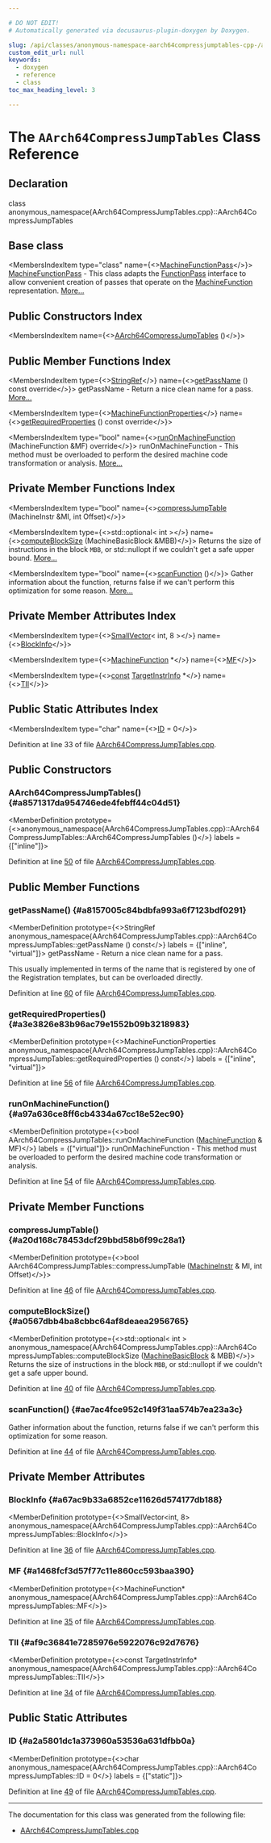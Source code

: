 ```yaml
---

# DO NOT EDIT!
# Automatically generated via docusaurus-plugin-doxygen by Doxygen.

slug: /api/classes/anonymous-namespace-aarch64compressjumptables-cpp-/aarch64compressjumptables
custom_edit_url: null
keywords:
  - doxygen
  - reference
  - class
toc_max_heading_level: 3

---
```





# The `AArch64CompressJumpTables` Class Reference

<DoxygenPage pluginConfig={pluginConfig}>



## Declaration

<CodeBlock>class anonymous_namespace{AArch64CompressJumpTables.cpp}::AArch64CompressJumpTables</CodeBlock>

## Base class

<MembersIndex>

<MembersIndexItem
  type="class"
  name={<><a href="/docs/api/classes/llvm/machinefunctionpass">MachineFunctionPass</a></>}>
<a href="/docs/api/classes/llvm/machinefunctionpass">MachineFunctionPass</a> - This class adapts the <a href="/docs/api/classes/llvm/functionpass">FunctionPass</a> interface to allow convenient creation of passes that operate on the <a href="/docs/api/classes/llvm/machinefunction">MachineFunction</a> representation. <a href="/docs/api/classes/llvm/machinefunctionpass/#details">More...</a>
</MembersIndexItem>

</MembersIndex>

## Public Constructors Index

<MembersIndex>

<MembersIndexItem
  name={<><a href="#a8571317da954746ede4febff44c04d51">AArch64CompressJumpTables</a> ()</>}>
</MembersIndexItem>

</MembersIndex>

## Public Member Functions Index

<MembersIndex>

<MembersIndexItem
  type={<><a href="/docs/api/classes/llvm/stringref">StringRef</a></>}
  name={<><a href="#a8157005c84bdbfa993a6f7123bdf0291">getPassName</a> () const override</>}>
getPassName - Return a nice clean name for a pass. <a href="#a8157005c84bdbfa993a6f7123bdf0291">More...</a>
</MembersIndexItem>

<MembersIndexItem
  type={<><a href="/docs/api/classes/llvm/machinefunctionproperties">MachineFunctionProperties</a></>}
  name={<><a href="#a3e3826e83b96ac79e1552b09b3218983">getRequiredProperties</a> () const override</>}>
</MembersIndexItem>

<MembersIndexItem
  type="bool"
  name={<><a href="#a97a636ce8ff6cb4334a67cc18e52ec90">runOnMachineFunction</a> (MachineFunction &amp;MF) override</>}>
runOnMachineFunction - This method must be overloaded to perform the desired machine code transformation or analysis. <a href="#a97a636ce8ff6cb4334a67cc18e52ec90">More...</a>
</MembersIndexItem>

</MembersIndex>

## Private Member Functions Index

<MembersIndex>

<MembersIndexItem
  type="bool"
  name={<><a href="#a20d168c78453dcf29bbd58b6f99c28a1">compressJumpTable</a> (MachineInstr &amp;MI, int Offset)</>}>
</MembersIndexItem>

<MembersIndexItem
  type={<>std::optional&lt; int &gt;</>}
  name={<><a href="#a0567dbb4ba8cbbc64af8deaea2956765">computeBlockSize</a> (MachineBasicBlock &amp;MBB)</>}>
Returns the size of instructions in the block <code>MBB</code>, or std::nullopt if we couldn&#39;t get a safe upper bound. <a href="#a0567dbb4ba8cbbc64af8deaea2956765">More...</a>
</MembersIndexItem>

<MembersIndexItem
  type="bool"
  name={<><a href="#ae7ac4fce952c149f31aa574b7ea23a3c">scanFunction</a> ()</>}>
Gather information about the function, returns false if we can&#39;t perform this optimization for some reason. <a href="#ae7ac4fce952c149f31aa574b7ea23a3c">More...</a>
</MembersIndexItem>

</MembersIndex>

## Private Member Attributes Index

<MembersIndex>

<MembersIndexItem
  type={<><a href="/docs/api/classes/llvm/smallvector">SmallVector</a>&lt; int, 8 &gt;</>}
  name={<><a href="#a67ac9b33a6852ce11626d574177db188">BlockInfo</a></>}>
</MembersIndexItem>

<MembersIndexItem
  type={<><a href="/docs/api/classes/llvm/machinefunction">MachineFunction</a> &#42;</>}
  name={<><a href="#a1468fcf3d57f77c11e860cc593baa390">MF</a></>}>
</MembersIndexItem>

<MembersIndexItem
  type={<><a href="/docs/api/files/lib/lib/target/lib/target/aarch64/aarch64promoteconstant-cpp/#a90f8350fecae261c25be85d38b451bff">const</a> <a href="/docs/api/classes/llvm/targetinstrinfo">TargetInstrInfo</a> &#42;</>}
  name={<><a href="#af9c36841e7285976e5922076c92d7676">TII</a></>}>
</MembersIndexItem>

</MembersIndex>

## Public Static Attributes Index

<MembersIndex>

<MembersIndexItem
  type="char"
  name={<><a href="#a2a5801dc1a373960a53536a631dfbb0a">ID</a> = 0</>}>
</MembersIndexItem>

</MembersIndex>


Definition at line 33 of file <a href="/docs/api/files/lib/lib/target/lib/target/aarch64/aarch64compressjumptables-cpp">AArch64CompressJumpTables.cpp</a>.

<SectionDefinition>

## Public Constructors

### AArch64CompressJumpTables() {#a8571317da954746ede4febff44c04d51}

<MemberDefinition
  prototype={<>anonymous&#95;namespace&#123;AArch64CompressJumpTables.cpp&#125;::AArch64CompressJumpTables::AArch64CompressJumpTables ()</>}
  labels = {["inline"]}>

Definition at line <a href="/docs/api/files/lib/lib/target/lib/target/aarch64/aarch64compressjumptables-cpp/#l00050">50</a> of file <a href="/docs/api/files/lib/lib/target/lib/target/aarch64/aarch64compressjumptables-cpp">AArch64CompressJumpTables.cpp</a>.
</MemberDefinition>

</SectionDefinition>

<SectionDefinition>

## Public Member Functions

### getPassName() {#a8157005c84bdbfa993a6f7123bdf0291}

<MemberDefinition
  prototype={<>StringRef anonymous&#95;namespace&#123;AArch64CompressJumpTables.cpp&#125;::AArch64CompressJumpTables::getPassName () const</>}
  labels = {["inline", "virtual"]}>
getPassName - Return a nice clean name for a pass.

This usually implemented in terms of the name that is registered by one of the Registration templates, but can be overloaded directly.

Definition at line <a href="/docs/api/files/lib/lib/target/lib/target/aarch64/aarch64compressjumptables-cpp/#l00060">60</a> of file <a href="/docs/api/files/lib/lib/target/lib/target/aarch64/aarch64compressjumptables-cpp">AArch64CompressJumpTables.cpp</a>.
</MemberDefinition>

### getRequiredProperties() {#a3e3826e83b96ac79e1552b09b3218983}

<MemberDefinition
  prototype={<>MachineFunctionProperties anonymous&#95;namespace&#123;AArch64CompressJumpTables.cpp&#125;::AArch64CompressJumpTables::getRequiredProperties () const</>}
  labels = {["inline", "virtual"]}>

Definition at line <a href="/docs/api/files/lib/lib/target/lib/target/aarch64/aarch64compressjumptables-cpp/#l00056">56</a> of file <a href="/docs/api/files/lib/lib/target/lib/target/aarch64/aarch64compressjumptables-cpp">AArch64CompressJumpTables.cpp</a>.
</MemberDefinition>

### runOnMachineFunction() {#a97a636ce8ff6cb4334a67cc18e52ec90}

<MemberDefinition
  prototype={<>bool AArch64CompressJumpTables::runOnMachineFunction (<a href="/docs/api/classes/llvm/machinefunction">MachineFunction</a> &amp; MF)</>}
  labels = {["virtual"]}>
runOnMachineFunction - This method must be overloaded to perform the desired machine code transformation or analysis.

Definition at line <a href="/docs/api/files/lib/lib/target/lib/target/aarch64/aarch64compressjumptables-cpp/#l00054">54</a> of file <a href="/docs/api/files/lib/lib/target/lib/target/aarch64/aarch64compressjumptables-cpp">AArch64CompressJumpTables.cpp</a>.
</MemberDefinition>

</SectionDefinition>

<SectionDefinition>

## Private Member Functions

### compressJumpTable() {#a20d168c78453dcf29bbd58b6f99c28a1}

<MemberDefinition
  prototype={<>bool AArch64CompressJumpTables::compressJumpTable (<a href="/docs/api/classes/llvm/machineinstr">MachineInstr</a> &amp; MI, int Offset)</>}>

Definition at line <a href="/docs/api/files/lib/lib/target/lib/target/aarch64/aarch64compressjumptables-cpp/#l00046">46</a> of file <a href="/docs/api/files/lib/lib/target/lib/target/aarch64/aarch64compressjumptables-cpp">AArch64CompressJumpTables.cpp</a>.
</MemberDefinition>

### computeBlockSize() {#a0567dbb4ba8cbbc64af8deaea2956765}

<MemberDefinition
  prototype={<>std::optional&lt; int &gt; anonymous&#95;namespace&#123;AArch64CompressJumpTables.cpp&#125;::AArch64CompressJumpTables::computeBlockSize (<a href="/docs/api/classes/llvm/machinebasicblock">MachineBasicBlock</a> &amp; MBB)</>}>
Returns the size of instructions in the block <code>MBB</code>, or std::nullopt if we couldn&#39;t get a safe upper bound.

Definition at line <a href="/docs/api/files/lib/lib/target/lib/target/aarch64/aarch64compressjumptables-cpp/#l00040">40</a> of file <a href="/docs/api/files/lib/lib/target/lib/target/aarch64/aarch64compressjumptables-cpp">AArch64CompressJumpTables.cpp</a>.
</MemberDefinition>

### scanFunction() {#ae7ac4fce952c149f31aa574b7ea23a3c}

<MemberDefinition
  prototype="bool AArch64CompressJumpTables::scanFunction ()">
Gather information about the function, returns false if we can&#39;t perform this optimization for some reason.

Definition at line <a href="/docs/api/files/lib/lib/target/lib/target/aarch64/aarch64compressjumptables-cpp/#l00044">44</a> of file <a href="/docs/api/files/lib/lib/target/lib/target/aarch64/aarch64compressjumptables-cpp">AArch64CompressJumpTables.cpp</a>.
</MemberDefinition>

</SectionDefinition>

<SectionDefinition>

## Private Member Attributes

### BlockInfo {#a67ac9b33a6852ce11626d574177db188}

<MemberDefinition
  prototype={<>SmallVector&lt;int, 8&gt; anonymous&#95;namespace&#123;AArch64CompressJumpTables.cpp&#125;::AArch64CompressJumpTables::BlockInfo</>}>

Definition at line <a href="/docs/api/files/lib/lib/target/lib/target/aarch64/aarch64compressjumptables-cpp/#l00036">36</a> of file <a href="/docs/api/files/lib/lib/target/lib/target/aarch64/aarch64compressjumptables-cpp">AArch64CompressJumpTables.cpp</a>.
</MemberDefinition>

### MF {#a1468fcf3d57f77c11e860cc593baa390}

<MemberDefinition
  prototype={<>MachineFunction&#42; anonymous&#95;namespace&#123;AArch64CompressJumpTables.cpp&#125;::AArch64CompressJumpTables::MF</>}>

Definition at line <a href="/docs/api/files/lib/lib/target/lib/target/aarch64/aarch64compressjumptables-cpp/#l00035">35</a> of file <a href="/docs/api/files/lib/lib/target/lib/target/aarch64/aarch64compressjumptables-cpp">AArch64CompressJumpTables.cpp</a>.
</MemberDefinition>

### TII {#af9c36841e7285976e5922076c92d7676}

<MemberDefinition
  prototype={<>const TargetInstrInfo&#42; anonymous&#95;namespace&#123;AArch64CompressJumpTables.cpp&#125;::AArch64CompressJumpTables::TII</>}>

Definition at line <a href="/docs/api/files/lib/lib/target/lib/target/aarch64/aarch64compressjumptables-cpp/#l00034">34</a> of file <a href="/docs/api/files/lib/lib/target/lib/target/aarch64/aarch64compressjumptables-cpp">AArch64CompressJumpTables.cpp</a>.
</MemberDefinition>

</SectionDefinition>

<SectionDefinition>

## Public Static Attributes

### ID {#a2a5801dc1a373960a53536a631dfbb0a}

<MemberDefinition
  prototype={<>char anonymous&#95;namespace&#123;AArch64CompressJumpTables.cpp&#125;::AArch64CompressJumpTables::ID = 0</>}
  labels = {["static"]}>

Definition at line <a href="/docs/api/files/lib/lib/target/lib/target/aarch64/aarch64compressjumptables-cpp/#l00049">49</a> of file <a href="/docs/api/files/lib/lib/target/lib/target/aarch64/aarch64compressjumptables-cpp">AArch64CompressJumpTables.cpp</a>.
</MemberDefinition>

</SectionDefinition>

<hr/>

The documentation for this class was generated from the following file:

<ul>
<li><a href="/docs/api/files/lib/lib/target/lib/target/aarch64/aarch64compressjumptables-cpp">AArch64CompressJumpTables.cpp</a></li>
</ul>

</DoxygenPage>
